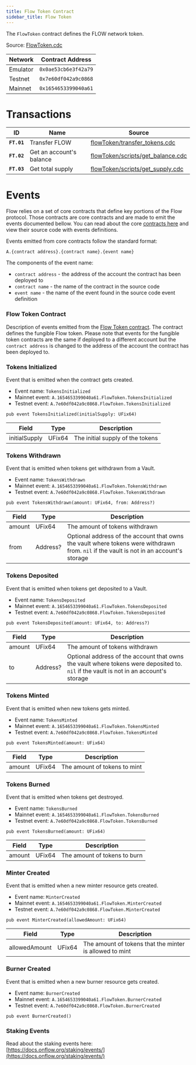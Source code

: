 ```yaml
---
title: Flow Token Contract
sidebar_title: Flow Token
---
```


The `FlowToken` contract defines the FLOW network token.

Source: [FlowToken.cdc](https://github.com/onflow/flow-core-contracts/blob/master/contracts/FlowToken.cdc)

| Network  | Contract Address     |
| -------- | -------------------- |
| Emulator | `0x0ae53cb6e3f42a79` |
| Testnet  | `0x7e60df042a9c0868` |
| Mainnet  | `0x1654653399040a61` |

# Transactions

| ID          | Name                     | Source                                                                                                                                        |
| ----------- | ------------------------ | --------------------------------------------------------------------------------------------------------------------------------------------- |
| **`FT.01`** | Transfer FLOW            | [flowToken/transfer_tokens.cdc](https://github.com/onflow/flow-core-contracts/blob/master/transactions/flowToken/transfer_tokens.cdc)         |
| **`FT.02`** | Get an account's balance | [flowToken/scripts/get_balance.cdc](https://github.com/onflow/flow-core-contracts/blob/master/transactions/flowToken/scripts/get_balance.cdc) |
| **`FT.03`** | Get total supply         | [flowToken/scripts/get_supply.cdc](https://github.com/onflow/flow-core-contracts/blob/master/transactions/flowToken/scripts/get_supply.cdc)   |


# Events

Flow relies on a set of core contracts that define key portions of the Flow protocol. Those contracts are core contracts 
and are made to emit the events documented bellow. You can read about the core [contracts here](https://docs.onflow.org/core-contracts) 
and view their source code with events definitions.

Events emitted from core contracts follow the standard format:
```
A.{contract address}.{contract name}.{event name}
```
The components of the event name:
- `contract address` - the address of the account the contract has been deployed to
- `contract name` - the name of the contract in the source code
- `event name` - the name of the event found in the source code event definition

### Flow Token Contract
Description of events emitted from the [Flow Token contract](https://docs.onflow.org/core-contracts/flow-token/). 
The contract defines the fungible Flow token. Please note that events for the fungible token contracts are the same 
if deployed to a different account but the `contract address` is 
changed to the address of the account the contract has been deployed to.

### Tokens Initialized

Event that is emitted when the contract gets created.

- Event name: `TokensInitialized`
- Mainnet event: `A.1654653399040a61.FlowToken.TokensInitialized`
- Testnet event: `A.7e60df042a9c0868.FlowToken.TokensInitialized`

```cadence
pub event TokensInitialized(initialSupply: UFix64)
```

| Field             | Type   | Description                                                            |
| ----------------- | ------ | ---------------------------------------------------------------------- |
| initialSupply       | UFix64 | The initial supply of the tokens |


### Tokens Withdrawn

Event that is emitted when tokens get withdrawn from a Vault.

- Event name: `TokensWithdrawn`
- Mainnet event: `A.1654653399040a61.FlowToken.TokensWithdrawn`
- Testnet event: `A.7e60df042a9c0868.FlowToken.TokensWithdrawn`

```cadence
pub event TokensWithdrawn(amount: UFix64, from: Address?)
```

| Field             | Type   | Description                                                            |
| ----------------- | ------ | ---------------------------------------------------------------------- |
| amount       | UFix64 | The amount of tokens withdrawn |
| from       | Address? | Optional address of the account that owns the vault where tokens were withdrawn from. `nil` if the vault is not in an account's storage


### Tokens Deposited

Event that is emitted when tokens get deposited to a Vault.

- Event name: `TokensDeposited`
- Mainnet event: `A.1654653399040a61.FlowToken.TokensDeposited`
- Testnet event: `A.7e60df042a9c0868.FlowToken.TokensDeposited`

```cadence
pub event TokensDeposited(amount: UFix64, to: Address?)
```

| Field             | Type   | Description                                                            |
| ----------------- | ------ | ---------------------------------------------------------------------- |
| amount       | UFix64 | The amount of tokens withdrawn |
| to       | Address? | Optional address of the account that owns the vault where tokens were deposited to. `nil` if the vault is not in an account's storage |

### Tokens Minted

Event that is emitted when new tokens gets minted.

- Event name: `TokensMinted`
- Mainnet event: `A.1654653399040a61.FlowToken.TokensMinted`
- Testnet event: `A.7e60df042a9c0868.FlowToken.TokensMinted`

```cadence
pub event TokensMinted(amount: UFix64)
```

| Field             | Type   | Description                                                            |
| ----------------- | ------ | ---------------------------------------------------------------------- |
| amount       | UFix64 | The amount of tokens to mint |

### Tokens Burned

Event that is emitted when tokens get destroyed.

- Event name: `TokensBurned`
- Mainnet event: `A.1654653399040a61.FlowToken.TokensBurned`
- Testnet event: `A.7e60df042a9c0868.FlowToken.TokensBurned`

```cadence
pub event TokensBurned(amount: UFix64)
```

| Field             | Type   | Description                                                            |
| ----------------- | ------ | ---------------------------------------------------------------------- |
| amount       | UFix64 | The amount of tokens to burn |


### Minter Created

Event that is emitted when a new minter resource gets created.

- Event name: `MinterCreated`
- Mainnet event: `A.1654653399040a61.FlowToken.MinterCreated`
- Testnet event: `A.7e60df042a9c0868.FlowToken.MinterCreated`

```cadence
pub event MinterCreated(allowedAmount: UFix64)
```

| Field             | Type   | Description                                                            |
| ----------------- | ------ | ---------------------------------------------------------------------- |
| allowedAmount       | UFix64 | The amount of tokens that the minter is allowed to mint |

### Burner Created

Event that is emitted when a new burner resource gets created.

- Event name: `BurnerCreated`
- Mainnet event: `A.1654653399040a61.FlowToken.BurnerCreated`
- Testnet event: `A.7e60df042a9c0868.FlowToken.BurnerCreated`

```cadence
pub event BurnerCreated()
```

### Staking Events
Read about the staking events here: [https://docs.onflow.org/staking/events/](https://docs.onflow.org/staking/events/)

